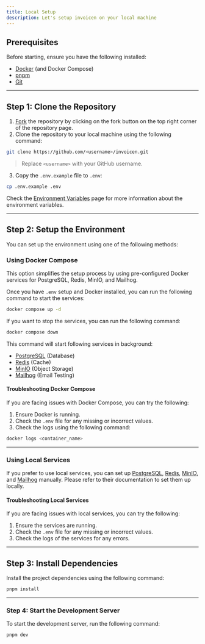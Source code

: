 ```yaml
---
title: Local Setup
description: Let's setup invoicen on your local machine
---
```


## Prerequisites

Before starting, ensure you have the following installed:

- [Docker](https://www.docker.com) (and Docker Compose)
- [pnpm](https://pnpm.io)
- [Git](https://git-scm.com)

---

## Step 1: Clone the Repository
1. [Fork](https://github.com/keizerworks/invoicen/fork) the repository by clicking on the fork button on the top right corner of the repository page.
2. Clone the repository to your local machine using the following command:

```bash
git clone https://github.com/<username>/invoicen.git
```
> Replace `<username>` with your GitHub username.

3. Copy the `.env.example` file to `.env`:

```bash
cp .env.example .env
```

Check the [Environment Variables](/getting-started/environment-variables) page for more information about the environment variables.

---


## Step 2: Setup the Environment
You can set up the environment using one of the following methods:

### Using Docker Compose

This option simplifies the setup process by using pre-configured Docker services for PostgreSQL, Redis, MinIO, and Mailhog.

Once you have `.env` setup and Docker installed, you can run the following command to start the services:

```bash
docker compose up -d
```

If you want to stop the services, you can run the following command:

```bash
docker compose down
```

This command will start following services in background:
- [PostgreSQL](https://www.postgresql.org) (Database)
- [Redis](https://redis.io) (Cache)
- [MinIO](https://min.io) (Object Storage)
- [Mailhog](https://github.com/mailhog/MailHog) (Email Testing)

#### Troubleshooting Docker Compose
If you are facing issues with Docker Compose, you can try the following:

1. Ensure Docker is running.
1. Check the `.env` file for any missing or incorrect values.
1. Check the logs using the following command:

```bash
docker logs <container_name>
```

---


### Using Local Services

If you prefer to use local services, you can set up [PostgreSQL](https://www.postgresql.org), [Redis](https://redis.io), [MinIO](https://min.io), and [Mailhog](https://github.com/mailhog/MailHog) manually.
Please refer to their documentation to set them up locally.

#### Troubleshooting Local Services
If you are facing issues with local services, you can try the following:
1. Ensure the services are running.
1. Check the `.env` file for any missing or incorrect values.
1. Check the logs of the services for any errors.

---


## Step 3: Install Dependencies

Install the project dependencies using the following command:

```bash
pnpm install
```

---

### Step 4: Start the Development Server
To start the development server, run the following command:

```bash
pnpm dev
```
